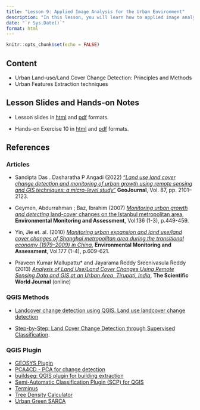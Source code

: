 ```yaml
---
title: "Lesson 9: Applied Image Analysis for the Urban Environment"
description: "In this lesson, you will learn how to applied image analysis for urban planning and management."
date: "`r Sys.Date()`"
format: html
---
```


```r
knitr::opts_chunk$set(echo = FALSE)
```

## Content

-   Urban Land-use/Land Cover Change Detection: Principles and Methods
-   Urban Features Extraction techniques

## Lesson Slides and Hands-on Notes

-   Lesson slides in [html](../lesson/Lesson10/Lesson10.html) and [pdf](../lesson/Lesson10/Lesson10.pdf) formats.

-   Hands-on Exercise 10 in [html](../Hands-on_Ex/Hands-on_Ex10/Hands-on_Ex10.html) and [pdf](../Hands-on_Ex/Hands-on_Ex10/Hands-on_Ex10.pdf) formats.

## References

### Articles

-   Sandipta Das . Dasharatha P Angadi (2022) ["*Land use land cover change detection and monitoring of urban growth using remote sensing and GIS techniques: a micro-level study*"](https://link-springer-com.libproxy.smu.edu.sg/content/pdf/10.1007/s10708-020-10359-1.pdf) **GeoJournal**, Vol. 87, pp. 2101--2123.

-   Geymen, Abdurrahman ; Baz, Ibrahim (2007) [*Monitoring urban growth and detecting* land-cover changes on the Istanbul metropolitan area](https://link-springer-com.libproxy.smu.edu.sg/article/10.1007/s10661-007-9699-x), **Environmental Monitoring and Assessment**, Vol.136 (1-3), p.449-459.

-   Yin, Jie et. al. (2010) [*Monitoring urban expansion and land use/land cover changes of Shanghai metropolitan area during the transitional economy (1979--2009) in China*](https://link-springer-com.libproxy.smu.edu.sg/article/10.1007/s10661-010-1660-8), **Environmental Monitoring and Assessment**, Vol.177 (1-4), p.609-621.

-   Praveen Kumar Mallupattu* and Jayarama Reddy Sreenivasula Reddy (2013) [*Analysis of Land Use/Land Cover Changes Using Remote Sensing Data and GIS at an Urban Area, Tirupati, India*](https://www.ncbi.nlm.nih.gov/pmc/articles/PMC3679719/), **The Scientific World Journal** (online)  

### QGIS Methods

-   [Landcover change detection using QGIS. Land use landcover change detection](https://www.youtube.com/watch?v=4XKgVwrztXY)

-   [Step-by-Step: Land Cover Change Detection through Supervised Classification](https://www.un-spider.org/advisory-support/recommended-practices/recommended-practice-land-cover-change/step-by-step).

### QGIS Plugin

-   [GEOSYS Plugin](https://github.com/GEOSYS/qgis-plugin)
-   [PCA4CD - PCA for change detection](https://github.com/SMByC/PCA4CD)
-   [buildseg: QGIS plugin for building extraction](https://github.com/deepbands/buildseg)
-   [Semi-Automatic Classification Plugin (SCP) for QGIS](https://fromgistors.blogspot.com/p/semi-automatic-classification-plugin.html)
-   [Terminus](https://github.com/ikotarid/Terminus)
-   [Tree Density Calculator](https://treedensitycalculator.readthedocs.io/en/latest/#)
-   [Urban Green SARCA](https://www.enki.cz/en/)
